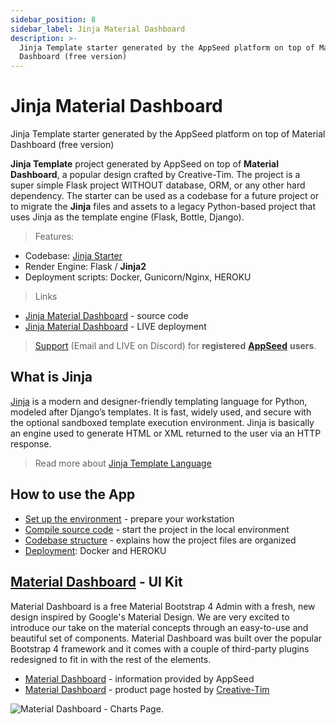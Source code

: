 ```yaml
---
sidebar_position: 8
sidebar_label: Jinja Material Dashboard
description: >-
  Jinja Template starter generated by the AppSeed platform on top of Material
  Dashboard (free version)
---
```


# Jinja Material Dashboard

<SubHeading>Jinja Template starter generated by the AppSeed platform on top of Material Dashboard (free version)</SubHeading>

**Jinja Template** project generated by AppSeed on top of **Material Dashboard**, a popular design crafted by Creative-Tim. The project is a super simple Flask project WITHOUT database, ORM, or any other hard dependency. The starter can be used as a codebase for a future project or to migrate the **Jinja** files and assets to a legacy Python-based project that uses Jinja as the template engine (Flask, Bottle, Django).

> Features:

- Codebase: [Jinja Starter](../../boilerplate-code/starters/jinja.mdx)
- Render Engine: Flask / **Jinja2**
- Deployment scripts: Docker, Gunicorn/Nginx, HEROKU

> Links

- [Jinja Material Dashboard](https://github.com/app-generator/jinja-material-dashboard) - source code
- [Jinja Material Dashboard](https://jinja-material-dashboard.appseed-srv1.com/) - LIVE deployment

> [Support](https://appseed.us/support) (Email and LIVE on Discord) for **registered** [**AppSeed**](https://appseed.us/) **users**.

## What is Jinja

[Jinja](https://jinja.palletsprojects.com/en/2.11.x/) is a modern and designer-friendly templating language for Python, modeled after Django’s templates. It is fast, widely used, and secure with the optional sandboxed template execution environment. Jinja is basically an engine used to generate HTML or XML returned to the user via an HTTP response.

> Read more about [Jinja Template Language](../../content/what-is/jinja.mdx)

## How to use the App

- [Set up the environment](../../boilerplate-code/starters/jinja.mdx#environment) - prepare your workstation
- [Compile source code](../../boilerplate-code/starters/jinja.mdx#build-the-app) - start the project in the local environment
- [Codebase structure](../../boilerplate-code/starters/jinja.mdx#codebase-structure) - explains how the project files are organized
- [Deployment](../../boilerplate-code/starters/jinja.mdx#deployment): Docker and HEROKU

## [**Material Dashboard**](../../content/bootstrap-template/material-dashboard.mdx) **- UI Kit**

Material Dashboard is a free Material Bootstrap 4 Admin with a fresh, new design inspired by Google's Material Design. We are very excited to introduce our take on the material concepts through an easy-to-use and beautiful set of components. Material Dashboard was built over the popular Bootstrap 4 framework and it comes with a couple of third-party plugins redesigned to fit in with the rest of the elements.

- [Material Dashboard](../../content/bootstrap-template/material-dashboard.mdx) - information provided by AppSeed
- [Material Dashboard](https://bit.ly/3fSPqaK) - product page hosted by [Creative-Tim](../../content/partners/creative-tim.mdx)

![Material Dashboard - Charts Page.](../../../static/assets/docs-material-dashboard-screen.jpg)
